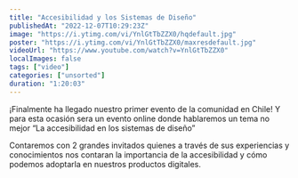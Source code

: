 ```yaml
---
title: "Accesibilidad y los Sistemas de Diseño"
publishedAt: "2022-12-07T10:29:23Z"
image: "https://i.ytimg.com/vi/YnlGtTbZZX0/hqdefault.jpg"
poster: "https://i.ytimg.com/vi/YnlGtTbZZX0/maxresdefault.jpg"
videoUrl: "https://www.youtube.com/watch?v=YnlGtTbZZX0"
localImages: false
tags: ["video"]
categories: ["unsorted"]
duration: "1:20:03"
---
```

¡Finalmente ha llegado nuestro primer evento de la comunidad en Chile! Y para esta ocasión sera un evento online donde hablaremos un tema no mejor “La accesibilidad en los sistemas de diseño”

Contaremos con 2 grandes invitados quienes a través de sus experiencias y conocimientos nos contaran la importancia de la accesibilidad y cómo podemos adoptarla en nuestros productos digitales.
